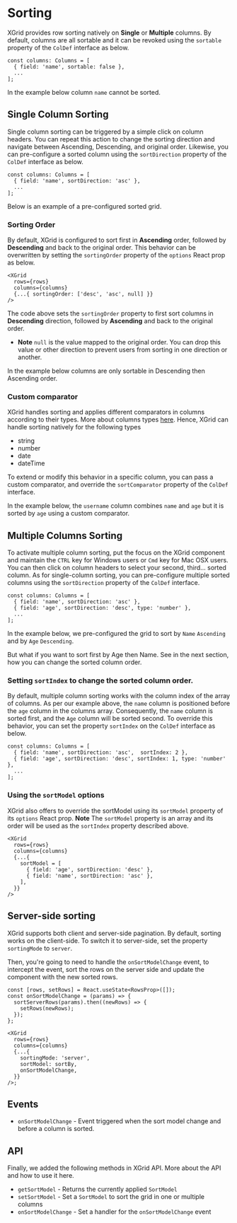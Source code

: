 
<Meta title="1. Docs/5. Sorting" component={XGrid} />

# Sorting

XGrid provides row sorting natively on **Single** or **Multiple** columns.
By default, columns are all sortable and it can be revoked using the `sortable` property of the `ColDef` interface as below.

```tsx
const columns: Columns = [
  { field: 'name', sortable: false },
  ...
];
```

In the example below column `name` cannot be sorted.

<UnSortableColumnDemo />

## Single Column Sorting

Single column sorting can be triggered by a simple click on column headers. You can repeat this action to change the sorting direction and navigate between Ascending, Descending, and original order.
Likewise, you can pre-configure a sorted column using the `sortDirection` property of the `ColDef` interface as below.

```tsx
const columns: Columns = [
  { field: 'name', sortDirection: 'asc' },
  ...
];
```

Below is an example of a pre-configured sorted grid.

<SingleSortDemo />

### Sorting Order

By default, XGrid is configured to sort first in **Ascending** order, followed by **Descending** and back to the original order.
This behavior can be overwritten by setting the `sortingOrder` property of the `options` React prop as below.

```tsx
<XGrid
  rows={rows}
  columns={columns}
  {...{ sortingOrder: ['desc', 'asc', null] }}
/>
```

The code above sets the `sortingOrder` property to first sort columns in **Descending** direction, followed by **Ascending** and back to the original order.

- **Note** `null` is the value mapped to the original order. You can drop this value or other direction to prevent users from sorting in one direction or another.

In the example below columns are only sortable in Descending then Ascending order.

<SortOrderDemo />

### Custom comparator

XGrid handles sorting and applies different comparators in columns according to their types. More about columns types [here]().
Hence, XGrid can handle sorting natively for the following types

- string
- number
- date
- dateTime

To extend or modify this behavior in a specific column, you can pass a custom comparator, and override the `sortComparator` property of the `ColDef` interface.

In the example below, the `username` column combines `name` and `age` but it is sorted by `age` using a custom comparator.

<CustomComparatorDemo />

## Multiple Columns Sorting

To activate multiple column sorting, put the focus on the XGrid component and maintain the `CTRL` key for Windows users or `Cmd` key for Mac OSX users.
You can then click on column headers to select your second, third... sorted column.
As for single-column sorting, you can pre-configure multiple sorted columns using the `sortDirection` property of the `ColDef` interface.

```tsx
const columns: Columns = [
  { field: 'name', sortDirection: 'asc' },
  { field: 'age', sortDirection: 'desc', type: 'number' },
  ...
];
```

In the example below, we pre-configured the grid to sort by `Name` `Ascending` and by `Age` `Descending`.

<MultipleSortColumnDemo />

But what if you want to sort first by Age then Name. See in the next section, how you can change the sorted column order.

### Setting `sortIndex` to change the sorted column order.

By default, multiple column sorting works with the column index of the array of columns.
As per our example above, the `name` column is positioned before the `age` column in the columns array.
Consequently, the `name` column is sorted first, and the `Age` column will be sorted second.
To override this behavior, you can set the property `sortIndex` on the `ColDef` interface as below.

```tsx
const columns: Columns = [
  { field: 'name', sortDirection: 'asc',  sortIndex: 2 },
  { field: 'age', sortDirection: 'desc', sortIndex: 1, type: 'number' },
  ...
];
```

<SortIndexDemo />

### Using the `sortModel` options

XGrid also offers to override the sortModel using its `sortModel` property of its `options` React prop.
**Note** The `sortModel` property is an array and its order will be used as the `sortIndex` property described above.

```tsx
<XGrid
  rows={rows}
  columns={columns}
  {...{
    sortModel = [
      { field: 'age', sortDirection: 'desc' },
      { field: 'name', sortDirection: 'asc' },
    ],
  }}
/>
```

<SortModelOptionDemo />

## Server-side sorting

XGrid supports both client and server-side pagination. By default, sorting works on the client-side. To switch it to server-side,
set the property `sortingMode` to `server`.

Then, you're going to need to handle the `onSortModelChange` event, to intercept the event, sort the rows on the server side and update the component with the new sorted rows.

```tsx
const [rows, setRows] = React.useState<RowsProp>([]);
const onSortModelChange = (params) => {
  sortServerRows(params).then((newRows) => {
    setRows(newRows);
  });
};

<XGrid
  rows={rows}
  columns={columns}
  {...{
    sortingMode: 'server',
    sortModel: sortBy,
    onSortModelChange,
  }}
/>;
```

<ServerSortingDemo />

## Events

- `onSortModelChange` - Event triggered when the sort model change and before a column is sorted.

## API

Finally, we added the following methods in XGrid API. More about the API and how to use it here.

- `getSortModel` - Returns the currently applied `SortModel`
- `setSortModel` - Set a `SortModel` to sort the grid in one or multiple columns
- `onSortModelChange` - Set a handler for the `onSortModelChange` event
